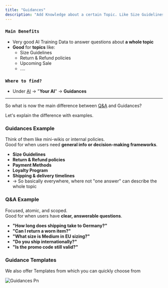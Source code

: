 ```yaml
---
title: "Guidances"
description: "Add Knowledge about a certain Topic. Like Size Guidelines for example"
---
```


### `Main Benefits`

- Very good AI Training Data to answer questions about **a whole topic**
- **Good** for **topics** like:
  - Size Guidelines
  - Return & Refund policies
  - Upcoming Sale
  - ....

### `Where to find?`

- Under [AI](https://armin.cx/app/_/ai/agents) -\> "**Your AI**" -\> **Guidances**

---

So what is now the main difference between [Q&A](/ai/sources/q-and-a) and Guidances?

Let's explain the difference with examples.

### Guidances Example

Think of them like mini-wikis or internal policies.\
Good for when users need **general info or decision-making frameworks**.

- **Size Guidelines**
- **Return & Refund policies**
- **Payment Methods**
- **Loyalty Program**
- **Shipping & delivery timelines**
- -\> So basically everywhere, where not "one answer" can describe the whole topic

### Q&A Example

Focused, atomic, and scoped.\
Good for when users have **clear, answerable questions**.

- **"How long does shipping take to Germany?"**
- **"Can I return a worn item?"**
- **"What size is Medium in EU sizing?"**
- **"Do you ship internationally?"**
- **"Is the promo code still valid?"**

### Guidance Templates

We also offer Templates from which you can quickly choose from

![Guidances Pn](/images/guidances.png)